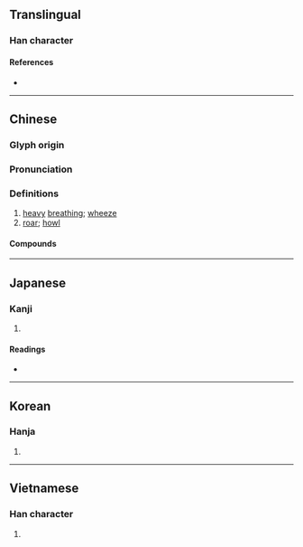 {{character info/new}}
==Translingual==

===Han character===
{{Han char|rn=30|rad=口|as=07|sn=10|four=64047|canj=RJKD|ids=⿰口孝}}

====References====
* {{Han ref|kx=0190.260|dkj=03659|dj=0410.070|hdz=10625.040|uh=54EE|ud=21742|bh=ADFD|bd=44541}}

----

==Chinese==
{{zh-forms}}

===Glyph origin===
{{Han etym}}

===Pronunciation===
{{zh-pron
|m=哮
|c=haau1
|mn=hàu/twv:háu/qz,xm,zz:hau
|mn-t=hao1
|mc=y
|oc=y
|cat=n,v
}}

===Definitions===
{{zh-hanzi}}

# [[heavy]] [[breathing]]; [[wheeze]]
# [[roar]]; [[howl]]

====Compounds====
{{zh-der|哮吼|哮喘|咆哮大怒|大肆咆哮|咆哮山莊|哮闞|哮虎|咆哮|狂哮|訇哮}}

----

==Japanese==

===Kanji===
{{ja-kanji|grade=|rs=口07}}

# {{rfdef|ja|sort=口07}}

====Readings====
* {{ja-readings
|goon=きょう<けふ
|kanon=こう<かふ
|kun=た-ける, ほ-える
}}

----

==Korean==

===Hanja===
{{ko-hanja|효}}

# {{rfdef|ko|sort=口07}}

----

==Vietnamese==

===Han character===
{{vi-readings|readings=hao|sort=口07}}

# {{rfdef|vi|sort=口07}}